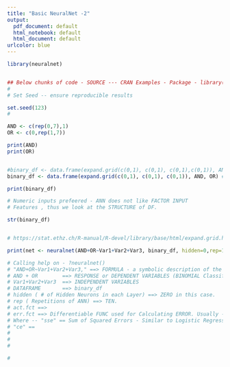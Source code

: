 ```yaml
---
title: "Basic NeuralNet -2"
output:
  pdf_document: default
  html_notebook: default
  html_document: default
urlcolor: blue
---
```



```r
library(neuralnet)



```


```r
## Below chunks of code - SOURCE --- CRAN Examples - Package - library(neuralnet)
#
# Set Seed -- ensure reproducible results 

set.seed(123)
#

AND <- c(rep(0,7),1)
OR <- c(0,rep(1,7))

print(AND)
print(OR)



```




```r


#binary_df <- data.frame(expand.grid(c(0,1), c(0,1), c(0,1),c(0,1)), AND, OR) # 16 OBS of 6 Variables 
binary_df <- data.frame(expand.grid(c(0,1), c(0,1), c(0,1)), AND, OR) # Original - 8 Obs of 5 Variables 

print(binary_df)

# Numeric inputs prefeered - ANN does not like FACTOR INPUT 
# Features , thus we look at the STRUCTURE of DF. 

str(binary_df)


# https://stat.ethz.ch/R-manual/R-devel/library/base/html/expand.grid.html

```




```r

print(net <- neuralnet(AND+OR~Var1+Var2+Var3, binary_df, hidden=0,rep=10, err.fct="ce", linear.output=FALSE))

# Calling help on - ?neuralnet()
# "AND+OR~Var1+Var2+Var3," ==> FORMULA - a symbolic description of the model to be fitted.x
# AND + OR        ==> RESPONSE or DEPENDENT VARIABLES (BINOMIAL Classification)
# Var1+Var2+Var3  ==> INDEPENDENT VARIABLES
# DATAFRAME       ==> binary_df 
# hidden ( # of Hidden Neurons in each Layer) ==> ZERO in this case. 
# rep ( Repetitions of ANN) ==> TEN.
# act.fct ==> 
# err.fct ==> Differentiable FUNC used for Calculating ERROR. Usually - "ce" or "sse"
# Where -- "sse" == Sum of Squared Errors - Similar to Logistic Regression . 
# "ce" == 
#
#
# 

#




```





```r

```





```r

```




```r

```




```r

```





```r

```





```r

```




```r

```
